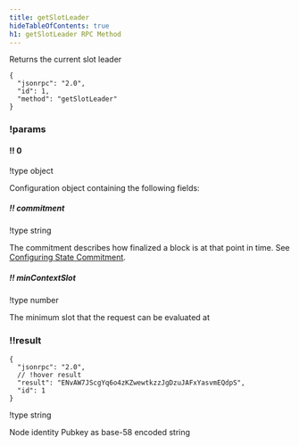 ```yaml
---
title: getSlotLeader
hideTableOfContents: true
h1: getSlotLeader RPC Method
---
```


Returns the current slot leader

<APIMethod>

```jsonc !!request curl
{
  "jsonrpc": "2.0",
  "id": 1,
  "method": "getSlotLeader"
}
```

### !params

#### !! 0

!type object

Configuration object containing the following fields:

##### !! commitment

!type string

The commitment describes how finalized a block is at that point in time. See
[Configuring State Commitment](/docs/rpc#configuring-state-commitment).

##### !! minContextSlot

!type number

The minimum slot that the request can be evaluated at

### !!result

```jsonc !response
{
  "jsonrpc": "2.0",
  // !hover result
  "result": "ENvAW7JScgYq6o4zKZwewtkzzJgDzuJAFxYasvmEQdpS",
  "id": 1
}
```

!type string

Node identity Pubkey as base-58 encoded string

</APIMethod>
